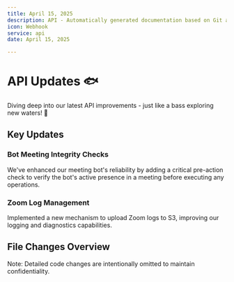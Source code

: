 ```yaml
---
title: April 15, 2025
description: API - Automatically generated documentation based on Git activity.
icon: Webhook
service: api
date: April 15, 2025

---
```


# API Updates 🐟

<Callout type="info">
  Diving deep into our latest API improvements - just like a bass exploring new waters! 🎣
</Callout>

## Key Updates

### Bot Meeting Integrity Checks
We've enhanced our meeting bot's reliability by adding a critical pre-action check to verify the bot's active presence in a meeting before executing any operations.

### Zoom Log Management
Implemented a new mechanism to upload Zoom logs to S3, improving our logging and diagnostics capabilities.

## File Changes Overview

<Files>
  <Folder name="api_server" defaultOpen>
    <Folder name="baas_engine">
      <File name="auth/data/get.rs" />
      <File name="meeting_bot/starter.rs" />
      <File name="schema.rs" />
      <File name="transcriber/providers/runpod.rs" />
      <File name="worker/worker_bot.rs" />
    </Folder>
    <Folder name="baas_handler">
      <File name="main.rs" />
      <File name="routers.rs" />
    </Folder>
    <Folder name="migrations">
      <Folder name="2025-04-08-140628_add_secret_into_account">
        <File name="down.sql" />
        <File name="up.sql" />
      </Folder>
    </Folder>
  </Folder>
  <Folder name="meeting_bot/recording_server" defaultOpen>
    <Folder name="src">
      <File name="main.ts" />
      <File name="meeting/meet.ts" />
      <File name="recording/Transcoder.ts" />
      <File name="s3.ts" />
      <File name="types.ts" />
    </Folder>
  </Folder>
</Files>

<Callout type="warn">
  Note: Detailed code changes are intentionally omitted to maintain confidentiality.
</Callout>